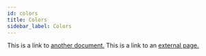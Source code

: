 ```yaml
---
id: colors
title: Colors
sidebar_label: Colors
---
```



This is a link to [another document.](doc3.md) This is a link to an [external page.](http://www.example.com)
